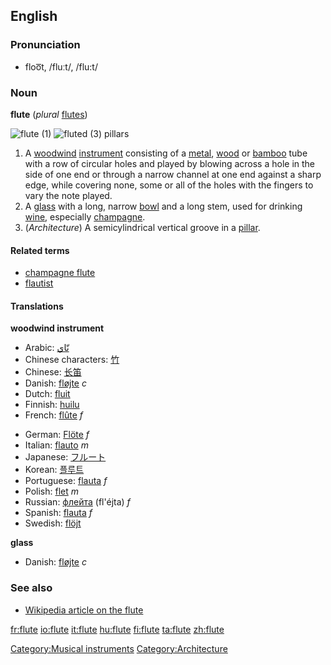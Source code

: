 ==English==
===Pronunciation===
*floo͞t, /fluːt/, /flu:t/

===Noun===
'''flute''' (''plural'' [[flutes]])

[[Image:Flute.jpg|thumb|flute (1)]]
[[Image:Cincinnati-life-insurance-building-detail.jpg|thumb|fluted (3) [[pillar]]s]]

#[[Category:Musical instruments]] A [[woodwind]] [[instrument]] consisting of a [[metal]], [[wood]] or [[bamboo]] tube with a row of circular holes and played by blowing across a hole in the side of one end or through a narrow channel at one end against a sharp edge, while covering none, some or all of the holes with the fingers to vary the note played.
#A [[glass]] with a long, narrow [[bowl]] and a long stem, used for drinking [[wine]], especially [[champagne]]. <!--Note: "bowl" is the correct term to use here - confirmed at http://66.102.9.104/search?q=cache:N9GMnphl-vcJ:www.daacs.org/aboutDatabase/pdf/cataloging/Glass.pdf+%22parts+of+a+glass%22+stem&hl=en -->
#(''Architecture'') A semicylindrical vertical groove in a [[pillar]]. 

====Related terms====
*[[champagne flute]]
*[[flautist]]

====Translations====
'''woodwind instrument'''
{{top}}
*Arabic: [[نّاي]]
*Chinese characters: [[竹]]
*Chinese: [[长笛]]
*Danish: [[fløjte]] ''c''
*Dutch: [[fluit]]
*Finnish: [[huilu]]
*French: [[flûte]] ''f''
{{mid}}
*German: [[Flöte]] ''f''
*Italian: [[flauto]] ''m''
*Japanese: [[フルート]]
*Korean: [[플루트]]
*Portuguese: [[flauta]] ''f''
*Polish: [[flet]] ''m''
*Russian: [[флейта]] (fl'éjta) ''f''
*Spanish: [[flauta]] ''f''
*Swedish: [[flöjt]]
{{bottom}}

'''glass'''
{{top}}
*Danish: [[fløjte]] ''c''
{{mid}}
{{bottom}}

===See also===
*[[w:flute|Wikipedia article on the flute]]
[[Category:Architecture]]

[[fr:flute]]
[[io:flute]]
[[it:flute]]
[[hu:flute]]
[[fi:flute]]
[[ta:flute]]
[[zh:flute]]